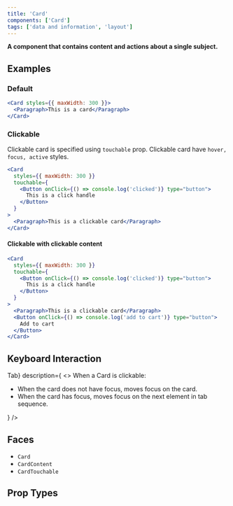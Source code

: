 ```yaml
---
title: 'Card'
components: ['Card']
tags: ['data and information', 'layout']
---
```


**A component that contains content and actions about a single subject.**

## Examples

### Default

```jsx live=true
<Card styles={{ maxWidth: 300 }}>
  <Paragraph>This is a card</Paragraph>
</Card>
```

### Clickable

Clickable card is specified using `touchable` prop. Clickable card have `hover, focus, active` styles.

```jsx live=true
<Card
  styles={{ maxWidth: 300 }}
  touchable={
    <Button onClick={() => console.log('clicked')} type="button">
      This is a click handle
    </Button>
  }
>
  <Paragraph>This is a clickable card</Paragraph>
</Card>
```

#### Clickable with clickable content

```jsx live=true
<Card
  styles={{ maxWidth: 300 }}
  touchable={
    <Button onClick={() => console.log('clicked')} type="button">
      This is a click handle
    </Button>
  }
>
  <Paragraph>This is a clickable card</Paragraph>
  <Button onClick={() => console.log('add to cart')} type="button">
    Add to cart
  </Button>
</Card>
```

## Keyboard Interaction

<DescriptionList>
  <DescriptionListItem
    term={<KeyboardKey>Tab</KeyboardKey>}
    description={
      <>
        When a Card is clickable:
        <ul>
          <li>When the card does not have focus, moves focus on the card.</li>
          <li>
            When the card has focus, moves focus on the next element in tab
            sequence.
          </li>
        </ul>
      </>
    }
  />
</DescriptionList>

## Faces

- `Card`
- `CardContent`
- `CardTouchable`

## Prop Types

<PropTypes component="Card" />
